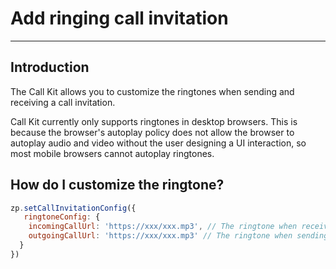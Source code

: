 # Add ringing call invitation

- - -

## Introduction

The Call Kit allows you to customize the ringtones when sending and receiving a call invitation.

<Note title="Note">

Call Kit currently only supports ringtones in desktop browsers. This is because the browser's autoplay policy does not allow the browser to autoplay audio and video without the user designing a UI interaction, so most mobile browsers cannot autoplay ringtones.
</Note>




## How do I customize the ringtone?

```javascript
zp.setCallInvitationConfig({
   ringtoneConfig: {
    incomingCallUrl: 'https://xxx/xxx.mp3', // The ringtone when receiving an incoming call invitation.
    outgoingCallUrl: 'https://xxx/xxx.mp3' // The ringtone when sending a call invitation. 
  }
})
```
